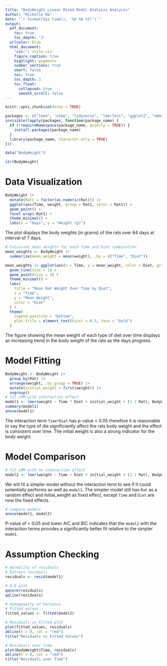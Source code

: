 ```yaml
---
title: "BodyWeight Linear Mixed Model Analysis Analysis"
author: "Michelle Ha"
date: "`r format(Sys.time(), '%d %B %Y)')`"
output:
  pdf_document:
    toc: true
    toc_depth: '3'
  urlcolor: blue
  html_document:
    'css:': style.css
    figure_caption: true
    highlight: pygments
    number_sections: true
    smart: false
    toc: true
    toc_depth: 3
    toc_float:
      collapsed: true
      smooth_scroll: false
---
```


```r
knitr::opts_chunk$set(echo = TRUE)
```

```r
packages <- c("lme4", "nlme", "tidyverse", "lmerTest", "ggplot2", "emmeans")
invisible(lapply(packages, function(package_name) {
  if (!requireNamespace(package_name, quietly = TRUE)) {
    install.packages(package_name)
  }
  library(package_name, character.only = TRUE)
}))

data("BodyWeight")
```

```r
str(BodyWeight)
```

# Data Visualization
```r
BodyWeight |>
  mutate(Rat1 = factor(as.numeric(Rat))) |>
  ggplot(aes(Time, weight, group = Rat1, color = Rat1)) +
  geom_point() +
  facet_wrap(~Rat1) +
  theme_minimal() +
  labs(x = "Days", y = "Weight (g)")
```
The plot displays the body weights (in grams) of the rats over 64 days at interval of 7 days.

```r
# Calculate mean weights for each Time and Diet combination
mean_weights <- BodyWeight |>
  summarize(mean_weight = mean(weight), .by = c("Time", "Diet"))

mean_weights |> ggplot(aes(x = Time, y = mean_weight, color = Diet, group = Diet)) +
  geom_line(size = 1) +
  geom_point(size = 3) +
  theme_minimal() +
  labs(
    title = "Mean Rat Weight Over Time by Diet",
    x = "Time",
    y = "Mean Weight",
    color = "Diet"
  ) +
  theme(
    legend.position = "bottom",
    plot.title = element_text(hjust = 0.5, face = "bold")
  )
```

The figure showing the mean weight of each type of diet over time displays an increasing trend in the body weight of the rats as the days progress.

# Model Fitting
```r
BodyWeight <- BodyWeight |>
  group_by(Rat) |>
  arrange(weight, .by_group = TRUE) |>
  mutate(initial_weight = first(weight)) |>
  ungroup()
# fit LMM with interaction effect
model1 <- lmer(weight ~ Time * Diet + initial_weight + (1 | Rat), BodyWeight)
summary(model1)
anova(model1)
```
The interaction term `Time*Diet` has p-value < 0.05 therefore it is reasonable to say the type of die significiantly affect the rats body weight and the effect is consistent over time. The initial weight is also a strong indicator for the body weight.

# Model Comparison

```r
# fit LMM with no interaction effect
model2 <- lmer(weight ~ Time + Diet + initial_weight + (1 | Rat), BodyWeight)
```
We will fit a simpler model without the interaction term to see if it could potentially performs as well as `model1`. The simpler model still has `Rat` as a random effect and initial_weight as fixed effect, except `Time` and `Diet` are now the fixed effects.

```r
# compare models
anova(model1, model2)
```
P-value of < 0.05 and lower AIC and BIC indicates that the `model2` with the interaction terms provides a significantly  better fit relative to the simpler `mode1`. 

# Assumption Checking
```r
# Normality of residuals
# Extract residuals
residuals <- resid(model1)

# Q-Q plot
qqnorm(residuals)
qqline(residuals)
```

```r
# Homogeneity of Variance
# Fitted values
fitted_values <- fitted(model1)

# Residuals vs Fitted plot
plot(fitted_values, residuals)
abline(h = 0, col = "red")
title("Residuals vs Fitted Values")
```

```r
# Residuals over time
plot(BodyWeight$Time, residuals)
abline(h = 0, col = "red")
title("Residuals over Time")
```

